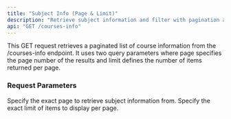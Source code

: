 ```yaml
---
title: "Subject Info (Page & Limit)"
description: "Retrieve subject information and filter with pagination and limit. "
api: "GET /courses-info"
---
```


This GET request retrieves a paginated list of course information from the /courses-info endpoint. It uses two query parameters where page specifies the page number of the results and limit defines the number of items returned per page.

### Request Parameters

<ParamField query="page" type="string">
  Specify the exact page to retrieve subject information from. 
</ParamField>

<ParamField query="limit" type="string">
  Specify the exact limit of items to display per page. 
</ParamField>
